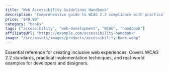 ```yaml
---
title: "Web Accessibility Guidelines Handbook"
description: "Comprehensive guide to WCAG 2.2 compliance with practical examples and implementation strategies for developers and designers."
price: "$49.99"
category: "books"
tags: ["accessibility", "web-development", "WCAG", "handbook"]
affiliateUrl: "https://example.com/accessibility-handbook"
image: "/src/assets/images/products/accessibility-book.webp"
---
```


Essential reference for creating inclusive web experiences. Covers WCAG 2.2 standards, practical implementation techniques, and real-world examples for developers and designers.
